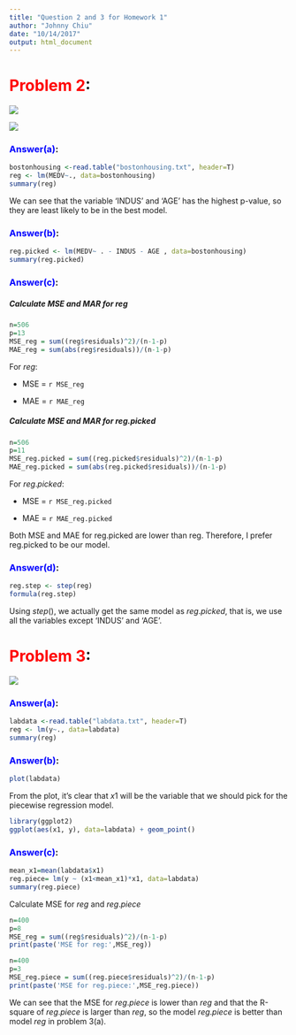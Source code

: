 ```yaml
---
title: "Question 2 and 3 for Homework 1"
author: "Johnny Chiu"
date: "10/14/2017"
output: html_document
---
```


# <font color='red'>Problem 2</font>:
![](_pic/question2-1.png)

![](_pic/question2-2.png)

### <font color='blue'>Answer(a)</font>:

```r
bostonhousing <-read.table("bostonhousing.txt", header=T)
reg <- lm(MEDV~., data=bostonhousing)
summary(reg)
```
We can see that the variable 'INDUS' and 'AGE' has the highest p-value, so they are least likely to be in the best model.

### <font color='blue'>Answer(b)</font>:
```r
reg.picked <- lm(MEDV~ . - INDUS - AGE , data=bostonhousing)
summary(reg.picked)
```


### <font color='blue'>Answer(c)</font>:

##### Calculate MSE and MAR for $reg$
```r
n=506
p=13
MSE_reg = sum((reg$residuals)^2)/(n-1-p)
MAE_reg = sum(abs(reg$residuals))/(n-1-p)
```

For $reg$:

  * MSE = `r MSE_reg` 
  
  * MAE = `r MAE_reg` 

##### Calculate MSE and MAR for $reg.picked$
```r
n=506
p=11
MSE_reg.picked = sum((reg.picked$residuals)^2)/(n-1-p)
MAE_reg.picked = sum(abs(reg.picked$residuals))/(n-1-p)
```

For $reg.picked$:

  * MSE = `r MSE_reg.picked` 
  
  * MAE = `r MAE_reg.picked` 

Both MSE and MAE for reg.picked are lower than reg. Therefore, I prefer reg.picked to be our model.

### <font color='blue'>Answer(d)</font>:
```r
reg.step <- step(reg)
formula(reg.step)
```

Using $step()$, we actually get the same model as $reg.picked$, that is, we use all the variables except 'INDUS' and 'AGE'.


# <font color='red'>Problem 3</font>:
![](_pic/question3.png)

### <font color='blue'>Answer(a)</font>:
```r
labdata <-read.table("labdata.txt", header=T)
reg <- lm(y~., data=labdata)
summary(reg)
```

### <font color='blue'>Answer(b)</font>:
```r
plot(labdata)
```

From the plot, it's clear that $x1$ will be the variable that we should pick for the piecewise regression model.

```r
library(ggplot2)
ggplot(aes(x1, y), data=labdata) + geom_point()
```


### <font color='blue'>Answer(c)</font>:
```r
mean_x1=mean(labdata$x1)
reg.piece= lm(y ~ (x1<mean_x1)*x1, data=labdata)
summary(reg.piece)
```

Calculate MSE for $reg$ and $reg.piece$
```r
n=400
p=8
MSE_reg = sum((reg$residuals)^2)/(n-1-p)
print(paste('MSE for reg:',MSE_reg))

n=400
p=3
MSE_reg.piece = sum((reg.piece$residuals)^2)/(n-1-p)
print(paste('MSE for reg.piece:',MSE_reg.piece))
```

We can see that the MSE for $reg.piece$ is lower than $reg$ and that the R-square of $reg.piece$ is larger than $reg$, so the model $reg.piece$ is better than model $reg$ in problem 3(a).

